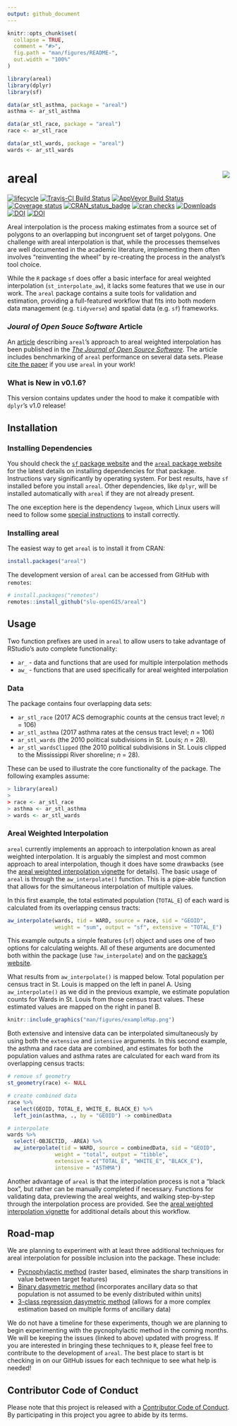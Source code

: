 ```yaml
---
output: github_document
---
```


<!-- README.md is generated from README.Rmd. Please edit that file -->

```r
knitr::opts_chunk$set(
  collapse = TRUE,
  comment = "#>",
  fig.path = "man/figures/README-",
  out.width = "100%"
)

library(areal)
library(dplyr)
library(sf)

data(ar_stl_asthma, package = "areal")
asthma <- ar_stl_asthma

data(ar_stl_race, package = "areal")
race <- ar_stl_race

data(ar_stl_wards, package = "areal")
wards <- ar_stl_wards
```

# areal <img src="man/figures/arealLogo.png" align="right" />

[![lifecycle](https://img.shields.io/badge/lifecycle-maturing-blue.svg)](https://www.tidyverse.org/lifecycle/#maturing)
[![Travis-CI Build Status](https://travis-ci.com/slu-openGIS/areal.svg?branch=master)](https://travis-ci.com/slu-openGIS/areal)
[![AppVeyor Build Status](https://ci.appveyor.com/api/projects/status/github/slu-openGIS/areal?branch=master&svg=true)](https://ci.appveyor.com/project/chris-prener/areal)
[![Coverage status](https://codecov.io/gh/slu-openGIS/areal/branch/master/graph/badge.svg)](https://codecov.io/github/slu-openGIS/areal?branch=master)
[![CRAN_status_badge](http://www.r-pkg.org/badges/version/areal)](https://cran.r-project.org/package=areal)
[![cran checks](https://cranchecks.info/badges/worst/areal)](https://cran.r-project.org/web/checks/check_results_areal.html)
[![Downloads](http://cranlogs.r-pkg.org/badges/areal?color=brightgreen)](http://www.r-pkg.org/pkg/areal)
[![DOI](https://zenodo.org/badge/152279647.svg)](https://zenodo.org/badge/latestdoi/152279647) 
[![DOI](http://joss.theoj.org/papers/10.21105/joss.01221/status.svg)](https://doi.org/10.21105/joss.01221)

Areal interpolation is the process making estimates from a source set of polygons to an overlapping but incongruent set of target polygons. One challenge with areal interpolation is that, while the processes themselves are well documented in the academic literature, implementing them often involves "reinventing the wheel" by re-creating the process in the analyst's tool choice. 

While the `R` package `sf` does offer a basic interface for areal weighted interpolation (`st_interpolate_aw`), it lacks some features that we use in our work. The `areal` package contains a suite tools for validation and estimation, providing a full-featured workflow that fits into both modern data management (e.g. `tidyverse`) and spatial data (e.g. `sf`) frameworks.

### *Joural of Open Souce Software* Article
An [article](http://joss.theoj.org/papers/10.21105/joss.01221) describing `areal`'s approach to areal weighted interpolation has been published in the [*The Journal of Open Source Software*](http://joss.theoj.org/). The article includes benchmarking of `areal` performance on several data sets. Please [cite the paper](/inst/CITATION) if you use `areal` in your work!

### What is New in v0.1.6?
This version contains updates under the hood to make it compatible with `dplyr`'s v1.0 release!

## Installation
### Installing Dependencies
You should check the [`sf` package website](https://r-spatial.github.io/sf/) and the [`areal` package website](https://slu-openGIS.github.io/areal/) for the latest details on installing dependencies for that package. Instructions vary significantly by operating system. For best results, have `sf` installed before you install `areal`. Other dependencies, like `dplyr`, will be installed automatically with `areal` if they are not already present.

The one exception here is the dependency `lwgeom`, which Linux users will need to follow some [special instructions](https://github.com/r-spatial/lwgeom) to install correctly.

### Installing areal
The easiest way to get `areal` is to install it from CRAN:

``` r
install.packages("areal")
```

The development version of `areal` can be accessed from GitHub with `remotes`:

```r
# install.packages("remotes")
remotes::install_github("slu-openGIS/areal")
```

## Usage 
Two function prefixes are used in `areal` to allow users to take advantage of RStudio's auto complete functionality:

* `ar_` - data and functions that are used for multiple interpolation methods
* `aw_` - functions that are used specifically for areal weighted interpolation

### Data
The package contains four overlapping data sets: 

* `ar_stl_race` (2017 ACS demographic counts at the census tract level; *n* = 106) 
* `ar_stl_asthma` (2017 asthma rates at the census tract level; *n* = 106)
* `ar_stl_wards` (the 2010 political subdivisions in St. Louis; *n* = 28). 
* `ar_stl_wardsClipped` (the 2010 political subdivisions in St. Louis clipped to the Mississippi River shoreline; *n* = 28). 

These can be used to illustrate the core functionality of the package. The following examples assume:

```r
> library(areal)
>
> race <- ar_stl_race
> asthma <- ar_stl_asthma
> wards <- ar_stl_wards
```

### Areal Weighted Interpolation
`areal` currently implements an approach to interpolation known as areal weighted interpolation. It is arguably the simplest and most common approach to areal interpolation, though it does have some drawbacks (see the [areal weighted interpolation vignette](https://slu-opengis.github.io/areal/articles/areal-weighted-interpolation.html) for details). The basic usage of `areal` is through the `aw_interpolate()` function. This is a pipe-able function that allows for the simultaneous interpolation of multiple values.

In this first example, the total estimated population (`TOTAL_E`) of each ward is calculated from its overlapping census tracts:

```r
aw_interpolate(wards, tid = WARD, source = race, sid = "GEOID", 
               weight = "sum", output = "sf", extensive = "TOTAL_E")
```

This example outputs a simple features (`sf`) object and uses one of two options for calculating weights. All of these arguments are documented both within the package (use `?aw_interpolate`) and on the [package's website](https://slu-opengis.github.io/areal/). 

What results from `aw_interpolate()` is mapped below. Total population per census tract in St. Louis is mapped on the left in panel A. Using `aw_interpolate()` as we did in the previous example, we estimate population counts for Wards in St. Louis from those census tract values. These estimated values are mapped on the right in panel B.

```r
knitr::include_graphics("man/figures/exampleMap.png")
```

Both extensive and intensive data can be interpolated simultaneously by using both the `extensive` and `intensive` arguments. In this second example, the asthma and race data are combined, and estimates for both the population values and asthma rates are calculated for each ward from its overlapping census tracts:

```r
# remove sf geometry
st_geometry(race) <- NULL

# create combined data
race %>%
  select(GEOID, TOTAL_E, WHITE_E, BLACK_E) %>%
  left_join(asthma, ., by = "GEOID") -> combinedData

# interpolate
wards %>%
  select(-OBJECTID, -AREA) %>%
  aw_interpolate(tid = WARD, source = combinedData, sid = "GEOID", 
               weight = "total", output = "tibble", 
               extensive = c("TOTAL_E", "WHITE_E", "BLACK_E"),
               intensive = "ASTHMA")
```

Another advantage of `areal` is that the interpolation process is not a "black box", but rather can be manually completed if necessary. Functions for validating data, previewing the areal weights, and walking step-by-step through the interpolation process are provided. See the [areal weighted interpolation vignette](https://slu-opengis.github.io/areal/articles/areal-weighted-interpolation.html) for additional details about this workflow.

## Road-map 
We are planning to experiment with at least three additional techniques for areal interpolation for possible inclusion into the package. These include:

- [Pycnophylactic method](https://github.com/slu-openGIS/areal/issues/1) (raster based, eliminates the sharp transitions in value between target features)
- [Binary dasymetric method](https://github.com/slu-openGIS/areal/issues/2) (incorporates ancillary data so that population is not assumed to be evenly distributed within units)
- [3-class regression dasymetric method](https://github.com/slu-openGIS/areal/issues/3) (allows for a more complex estimation based on multiple forms of ancillary data)

We do not have a timeline for these experiments, though we are planning to begin experimenting with the pycnophylactic method in the coming months. We will be keeping the issues (linked to above) updated with progress. If you are interested in bringing these techniques to `R`, please feel free to contribute to the development of `areal`. The best place to start is bt checking in on our GitHub issues for each technique to see what help is needed!

## Contributor Code of Conduct
Please note that this project is released with a [Contributor Code of Conduct](.github/CODE_OF_CONDUCT.md). By participating in this project you agree to abide by its terms.
